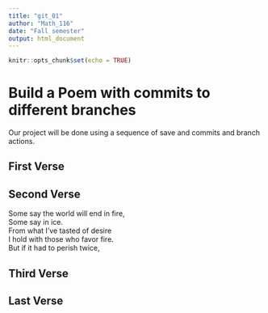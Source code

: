 ```yaml
---
title: "git_01"
author: "Math_116"
date: "Fall semester"
output: html_document
---
```


```r
knitr::opts_chunk$set(echo = TRUE)
```
# Build a Poem with commits to different branches
Our project will be done using a sequence of save and commits and branch actions.
<!-- Do not modify or change any text in "!--" bracketed areas such as this --- these are instructions to
you, if you change any of this the git program will notice it and compromise your git merging strategy !-->

## First Verse 
<!--Put the first five lines of a poem by Lewis Carrol in this section!-->

## Second Verse
<!--Put the first five lines of a poem by Robert Frost here!-->
Some say the world will end in fire,   
Some say in ice.    
From what I've tasted of desire    
I hold with those who favor fire.    
But if it had to perish twice, 


## Third Verse
<!--Put the first two verses of The Walrus and the Carpenter here!-->

## Last Verse
<!--Put a short poem of your choice 8-20 lines,here!-->

